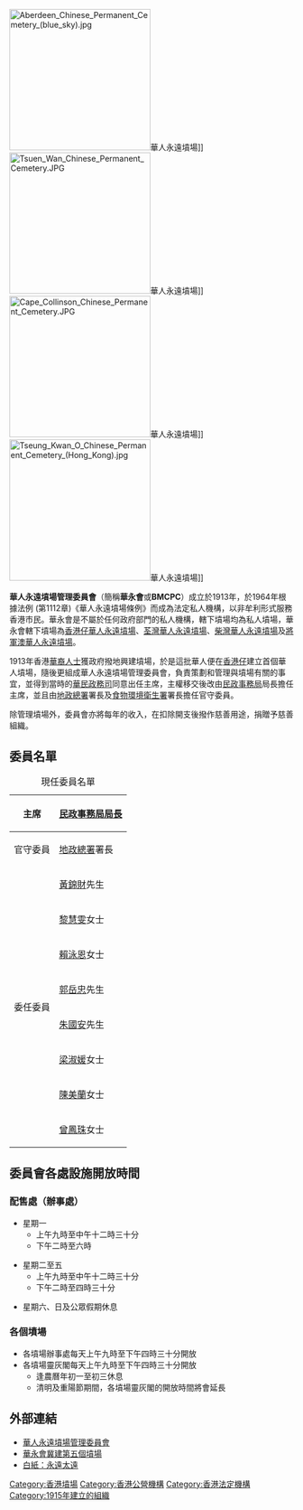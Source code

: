 {{香港公營機構基礎資訊
|中文機構名稱=華人永遠墳場管理委員會
|英文機構名稱=Board of Management of the Chinese Permanent Cemeteries
|機構標誌=Logo of BMCPC.svg
|標誌大小=100px
|首長職銜=主席
|首長姓名=[[民政事務局局長|民政事務局局長]]
|副首長職銜=當然委員
|副首長姓名=[[地政總署署長|地政總署署長]]、[[食物環境衞生署署長|食物環境衞生署署長]]
|成立年份=1913年
|法律基礎=第1112章《華人永遠墳場條例》
|類型=法定機構
|總部={{HK}}[[灣仔|灣仔]]皇后大道東213號[[胡忠大廈|胡忠大廈]]34樓
|網站={{Official website|https://www.bmcpc.org.hk/tc/home/index.html|官方網站}}
}}
[[File:Aberdeen_Chinese_Permanent_Cemetery_(blue_sky).jpg|250px]]華人永遠墳場]]
[[File:Tsuen_Wan_Chinese_Permanent_Cemetery.JPG|250px]]華人永遠墳場]]
[[File:Cape_Collinson_Chinese_Permanent_Cemetery.JPG|250px]]華人永遠墳場]]
[[File:Tseung_Kwan_O_Chinese_Permanent_Cemetery_(Hong_Kong).jpg|250px]]華人永遠墳場]]

'''華人永遠墳場管理委員會'''（簡稱'''華永會'''或'''BMCPC'''）成立於1913年，於1964年根據法例 (第1112章)《華人永遠墳場條例》而成為法定私人機構，以非牟利形式服務香港市民。華永會是不屬於任何政府部門的私人機構，轄下墳場均為私人墳場，華永會轄下墳場為[[香港仔華人永遠墳場|香港仔華人永遠墳場]]、[[荃灣華人永遠墳場|荃灣華人永遠墳場]]、[[柴灣華人永遠墳場|柴灣華人永遠墳場]]及[[將軍澳華人永遠墳場|將軍澳華人永遠墳場]]。

1913年香港[[華人|華裔人士]]獲政府撥地興建墳場，於是這批華人便在[[香港仔|香港仔]]建立首個華人墳場，隨後更組成華人永遠墳場管理委員會，負責策劃和管理與墳場有關的事宜，並得到當時的[[華民政務司|華民政務司]]同意出任主席，主權移交後改由[[民政事務局|民政事務局]]局長擔任主席，並且由[[地政總署|地政總署]]署長及[[食物環境衛生署|食物環境衛生署]]署長擔任官守委員。

除管理墳場外，委員會亦將每年的收入，在扣除開支後撥作慈善用途，捐贈予慈善組織。

==委員名單==
{|class="wikitable" align="center"
|+現任委員名單
|-
!主席
|colspan=2|[[民政事務局|民政事務局]][[局長|局長]]
|-
!官守委員
|[[地政總署|地政總署]]署長
|[[食物環境衛生署|食物環境衛生署]]署長
|-
!rowspan=8|委任委員
|[[黃錦財|黃錦財]]先生{{MH}}
|[[陳博智|陳博智]]先生{{JP}}
|-
|[[黎慧雯|黎慧雯]]女士
|[[林曉雅|林曉雅]]女士
|-
|[[賴泳恩|賴泳恩]]女士 
|[[李騰駿|李騰駿]]先生{{MH}}
|-
|[[郭岳忠|郭岳忠]]先生{{MH}}
|[[譚領律|譚領律]]先生{{MH}}
|-
|[[朱國安|朱國安]]先生
|[[劉錦勝|劉錦勝]]博士{{MH}}
|-
|[[梁淑媛|梁淑媛]]女士 
|[[施榮忻|施榮忻]]先生{{BBS}}{{JP}}
|-
|[[陳美蘭（香港）|陳美蘭]]女士{{MH}}{{JP}}
|[[黃楚淇|黃楚淇]]女士
|-
|[[曾鳳珠|曾鳳珠]]女士{{JP}}
|[[鄭國輝|鄭國輝]]先生
|}

==委員會各處設施開放時間==
===配售處（辦事處）===
*星期一
**上午九時至中午十二時三十分
**下午二時至六時

*星期二至五
**上午九時至中午十二時三十分
**下午二時至四時三十分

*星期六、日及公眾假期休息

===各個墳場===
*各墳場辦事處每天上午九時至下午四時三十分開放
*各墳場靈灰閣每天上午九時至下午四時三十分開放
**逢農曆年初一至初三休息
**清明及重陽節期間，各墳場靈灰閣的開放時間將會延長

==外部連結==
* [http://www.bmcpc.org.hk 華人永遠墳場管理委員會]
* [http://finance.sina.com.hk/news/-1-3372594/1.html 華永會冀建第五個墳場]{{dead link|date=2018年4月 |bot=InternetArchiveBot |fix-attempted=yes }}
* [http://www.sharpdaily.hk/article/sup/20120724/114653/%E7%99%BD%E7%B4%99-%E6%B0%B8%E9%81%A0%E5%A4%AA%E9%81%A0/ 白紙：永遠太遠]{{Dead link|date=2020年2月 |bot=InternetArchiveBot |fix-attempted=yes }}
{{香港公營機構}}

[[Category:香港墳場|Category:香港墳場]]
[[Category:香港公營機構|Category:香港公營機構]]
[[Category:香港法定機構|Category:香港法定機構]]
[[Category:1915年建立的組織|Category:1915年建立的組織]]